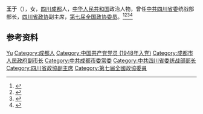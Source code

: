 '''王于'''（{{bd|1931年|}}），女，[[四川|四川]][[成都|成都]]人，[[中华人民共和国|中华人民共和国]]政治人物，曾任[[中共四川省委|中共四川省委]]统战部部长，[[四川省政协|四川省政协]]副主席，[[第七届全国政协委员|第七届全国政协委员]]。<ref>{{Cite book|title=历届全国政协委员人名辞典|author=|publisher=中国国际广播出版社|year=1996|isbn=9787507813746|location=北京|pages=286}}</ref><ref>{{cite book|title=中囯人名大辞典·当代人物卷|author=廖盖隆等编|year=1990|publisher=上海辞书出版社|location=上海|page=}}</ref><ref>{{Cite book|title=中国共产党人名大辞典|author=盛平主编|publisher=中国国际广播出版社|year=1991|isbn=|location=北京|pages=}}</ref><ref>{{Cite book|title=中华人民共和国职官志|author=何虎生, 李耀东, 向常福主编|publisher=中国社会出版社|year=2003|isbn=9787800883934|location=北京|pages=}}</ref>

== 参考资料 ==
{{reflist}}

{{中国人物小作品}}

{{Authority control}}
{{DEFAULTSORT:Wang王}}
[[Category:王姓|Yu]]
[[Category:成都人|Category:成都人]]
[[Category:中国共产党党员_(1948年入党)|Category:中国共产党党员 (1948年入党)]]
[[Category:成都市人民政府副市长|Category:成都市人民政府副市长]]
[[Category:中共成都市委常委|Category:中共成都市委常委]]
[[Category:中共四川省委统战部部长|Category:中共四川省委统战部部长]]
[[Category:四川省政協副主席|Category:四川省政協副主席]]
[[Category:第七屆全國政協委員|Category:第七屆全國政協委員]]